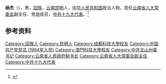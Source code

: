 '''纳杰'''（{{bd|1960年|4月||catIdx=N}}），男，[[回族|回族]]，[[云南|云南]][[昆明|昆明]]人，[[中华人民共和国|中华人民共和国]]政治人物，现任[[云南省人大常委会|云南省人大常委会]]副主任、党组成员，[[中共十九大代表|中共十九大代表]]。<ref>{{Cite web|title=云南省新一届人大常委会主任、副主任、秘书长简历(主任陈豪)|url=http://district.ce.cn/newarea/sddy/201801/30/t20180130_27979772_5.shtml|accessdate=2020-07-15|work=中国经济网}}</ref>

== 参考资料 ==
{{reflist}}

{{中国人物小作品}}
{{云南省领导人}}
{{云南政治}}

{{Authority control}}
{{DEFAULTSORT:N}}
[[Category:回族人|Category:回族人]]
[[Category:昆明人|Category:昆明人]]
[[Category:成都科技大學校友|Category:成都科技大學校友]]
[[Category:中国共产党党员_(1984年入党)|Category:中国共产党党员 (1984年入党)]]
[[Category:澳門科技大學校友|Category:澳門科技大學校友]]
[[Category:中共文山州委书记|Category:中共文山州委书记]]
[[Category:云南省人民政府秘书长|Category:云南省人民政府秘书长]]
[[Category:云南省人大常委会副主任|Category:云南省人大常委会副主任]]
[[Category:中共十九大代表|Category:中共十九大代表]]